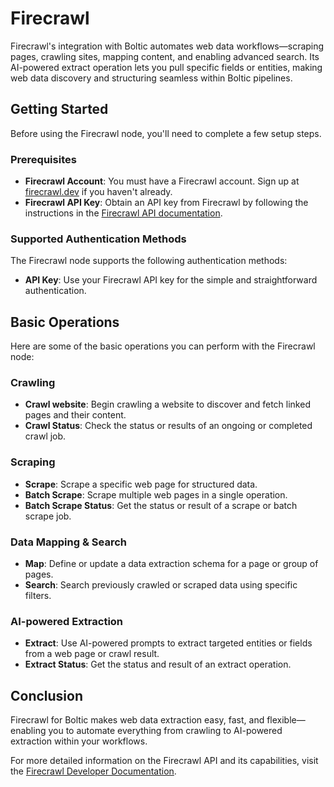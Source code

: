 # Firecrawl

Firecrawl's integration with Boltic automates web data workflows—scraping pages, crawling sites, mapping content, and enabling advanced search. Its AI-powered extract operation lets you pull specific fields or entities, making web data discovery and structuring seamless within Boltic pipelines.

## Getting Started

Before using the Firecrawl node, you'll need to complete a few setup steps.

### Prerequisites

- **Firecrawl Account**: You must have a Firecrawl account. Sign up at [firecrawl.dev](https://firecrawl.dev/) if you haven't already.
- **Firecrawl API Key**: Obtain an API key from Firecrawl by following the instructions in the [Firecrawl API documentation](https://docs.firecrawl.dev/api-reference/introduction).

### Supported Authentication Methods

The Firecrawl node supports the following authentication methods:

- **API Key**: Use your Firecrawl API key for the simple and straightforward authentication.

##  Basic Operations

Here are some of the basic operations you can perform with the Firecrawl node:

### Crawling

- **Crawl website**: Begin crawling a website to discover and fetch linked pages and their content.
- **Crawl Status**: Check the status or results of an ongoing or completed crawl job.

### Scraping

- **Scrape**: Scrape a specific web page for structured data.
- **Batch Scrape**: Scrape multiple web pages in a single operation.
- **Batch Scrape Status**: Get the status or result of a scrape or batch scrape job.

### Data Mapping & Search

- **Map**: Define or update a data extraction schema for a page or group of pages.
- **Search**: Search previously crawled or scraped data using specific filters.

### AI-powered Extraction

- **Extract**: Use AI-powered prompts to extract targeted entities or fields from a web page or crawl result.
- **Extract Status**: Get the status and result of an extract operation.

## Conclusion

Firecrawl for Boltic makes web data extraction easy, fast, and flexible—enabling you to automate everything from crawling to AI-powered extraction within your workflows.

For more detailed information on the Firecrawl API and its capabilities, visit the [Firecrawl Developer Documentation](https://docs.firecrawl.dev/api-reference/introduction).